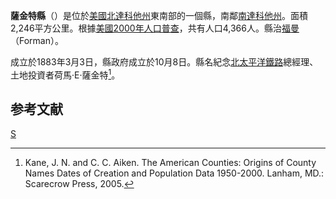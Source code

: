 {{noteTA
|T=zh-hans:斯蒂尔县 (北达科他州);zh-hk:薩金特縣 (北達科他州);zh-tw:薩金特郡 (北達科他州);
|1=zh-hans:县;zh-hk:縣;zh-tw:郡;
}}
<!--[[File:Map_of_North_Dakota_highlighting_Sargent_County.svg|250px]]-->
{{Infobox U.S. County|
 |county  = 薩金特縣
 |state = 北達科他州 
 |en county  = Sargent County
 |en state = North Dakota 
 |seal =  
 |map size = 225
 |founded = 
 |seat = [[Forman,_North_Dakota|Forman]] 
 |area = 2,246 [[km²|km²]] (867 [[square_mile|mi²]]) 
 |area land  = 2,224 km² (859 mi²) 
 |area water = 22 km² (8 mi²)
 |area percentage = 0.96% 
 |census yr = 2000
 |pop = 4,366
 |density = 2
 |web = 
|}}
'''薩金特縣'''（{{lang-en|Sargent County}}）是位於[[美國|美國]][[北達科他州|北達科他州]]東南部的一個縣，南鄰[[南達科他州|南達科他州]]。面積2,246平方公里。根據[[美國2000年人口普查|美國2000年人口普查]]，共有人口4,366人。縣治[[福曼_(北達科他州)|福曼]] （Forman）。

成立於1883年3月3日，縣政府成立於10月8日。縣名紀念[[北太平洋鐵路|北太平洋鐵路]]總經理、土地投資者荷馬·E·薩金特<ref>Kane, J. N. and C. C. Aiken. The American Counties: Origins of County Names Dates of Creation and Population Data 1950-2000. Lanham, MD.: Scarecrow Press, 2005.</ref>。

==参考文献==
<div class="references-small">
<references />
</div>
[[Category:北達科他州行政區劃|S]]